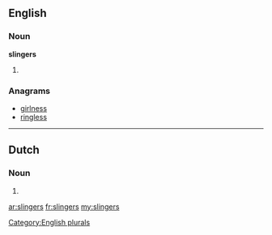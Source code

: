 ==English==

===Noun===
'''slingers'''

# {{plural of|[[slinger]]}}

===Anagrams===
* [[girlness#English|girlness]]
* [[ringless#English|ringless]]

[[Category:English plurals]]
----

==Dutch==

===Noun===
{{head|nl}}
# {{nl-noun-form|pl=1|slinger}}

[[ar:slingers]]
[[fr:slingers]]
[[my:slingers]]